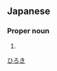 ==Japanese==
{{ja-kanjitab|宏|宜}}

===Proper noun===
{{ja-pos|proper|ひろき}}

# {{given name|male|lang=ja}}

[[Category:Japanese male given names|ひろき]]